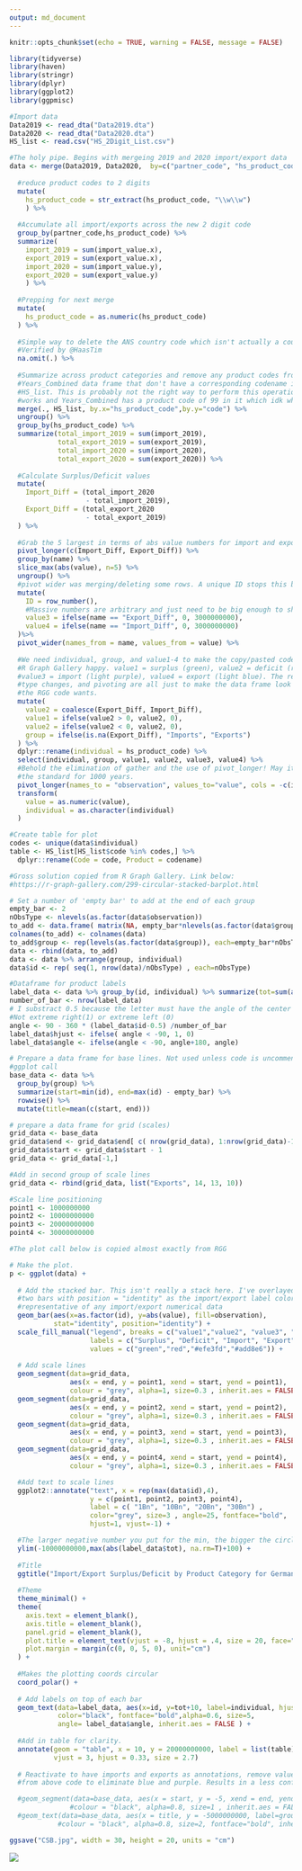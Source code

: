 ```yaml
---
output: md_document
---
```


```r

knitr::opts_chunk$set(echo = TRUE, warning = FALSE, message = FALSE)

library(tidyverse)
library(haven)
library(stringr)
library(dplyr)
library(ggplot2)
library(ggpmisc)
```

```r
#Import data
Data2019 <- read_dta("Data2019.dta")
Data2020 <- read_dta("Data2020.dta")
HS_list <- read.csv("HS_2Digit_List.csv")

#The holy pipe. Begins with mergeing 2019 and 2020 import/export data
data <- merge(Data2019, Data2020,  by=c("partner_code", "hs_product_code")) %>%
  
  #reduce product codes to 2 digits
  mutate(
    hs_product_code = str_extract(hs_product_code, "\\w\\w")
    ) %>%
  
  #Accumulate all import/exports across the new 2 digit code
  group_by(partner_code,hs_product_code) %>%
  summarize(
    import_2019 = sum(import_value.x), 
    export_2019 = sum(export_value.x),
    import_2020 = sum(import_value.y), 
    export_2020 = sum(export_value.y)
    ) %>%
  
  #Prepping for next merge
  mutate(
    hs_product_code = as.numeric(hs_product_code)
  ) %>%
  
  #Simple way to delete the ANS country code which isn't actually a country.
  #Verified by @HaasTim
  na.omit(.) %>%
  
  #Summarize across product categories and remove any product codes from the
  #Years_Combined data frame that don't have a corresponding codename in the 
  #HS_list. This is probably not the right way to perform this operation but it 
  #works and Years_Combined has a product code of 99 in it which idk what it is.
  merge(., HS_list, by.x="hs_product_code",by.y="code") %>%
  ungroup() %>%
  group_by(hs_product_code) %>%
  summarize(total_import_2019 = sum(import_2019), 
            total_export_2019 = sum(export_2019),
            total_import_2020 = sum(import_2020), 
            total_export_2020 = sum(export_2020)) %>%
  
  #Calculate Surplus/Deficit values
  mutate(
    Import_Diff = (total_import_2020 
                   - total_import_2019),
    Export_Diff = (total_export_2020 
                   - total_export_2019)
  ) %>%
  
  #Grab the 5 largest in terms of abs value numbers for import and export
  pivot_longer(c(Import_Diff, Export_Diff)) %>%
  group_by(name) %>%
  slice_max(abs(value), n=5) %>%
  ungroup() %>%
  #pivot wider was merging/deleting some rows. A unique ID stops this behavior
  mutate(
    ID = row_number(),
    #Massive numbers are arbitrary and just need to be big enough to show up 
    value3 = ifelse(name == "Export_Diff", 0, 3000000000),
    value4 = ifelse(name == "Import_Diff", 0, 3000000000)
  )%>%
  pivot_wider(names_from = name, values_from = value) %>%
  
  #We need individual, group, and value1-4 to make the copy/pasted code from
  #R Graph Gallery happy. value1 = surplus (green), value2 = deficit (red),
  #value3 = import (light purple), value4 = export (light blue). The renames, 
  #type changes, and pivoting are all just to make the data frame look the way
  #the RGG code wants. 
  mutate(
    value2 = coalesce(Export_Diff, Import_Diff),
    value1 = ifelse(value2 > 0, value2, 0),
    value2 = ifelse(value2 < 0, value2, 0),
    group = ifelse(is.na(Export_Diff), "Imports", "Exports")
  ) %>%
  dplyr::rename(individual = hs_product_code) %>%
  select(individual, group, value1, value2, value3, value4) %>%
  #Behold the elimination of gather and the use of pivot_longer! May it remain
  #the standard for 1000 years.
  pivot_longer(names_to = "observation", values_to="value", cols = -c(individual,group)) %>%
  transform(
    value = as.numeric(value),
    individual = as.character(individual)
  )

#Create table for plot
codes <- unique(data$individual)
table <- HS_list[HS_list$code %in% codes,] %>%
  dplyr::rename(Code = code, Product = codename)

#Gross solution copied from R Graph Gallery. Link below:
#https://r-graph-gallery.com/299-circular-stacked-barplot.html

# Set a number of 'empty bar' to add at the end of each group
empty_bar <- 2
nObsType <- nlevels(as.factor(data$observation))
to_add <- data.frame( matrix(NA, empty_bar*nlevels(as.factor(data$group))*nObsType, ncol(data)) )
colnames(to_add) <- colnames(data)
to_add$group <- rep(levels(as.factor(data$group)), each=empty_bar*nObsType )
data <- rbind(data, to_add)
data <- data %>% arrange(group, individual)
data$id <- rep( seq(1, nrow(data)/nObsType) , each=nObsType)

#Dataframe for product labels
label_data <- data %>% group_by(id, individual) %>% summarize(tot=sum(abs(value)))
number_of_bar <- nrow(label_data)
# I substract 0.5 because the letter must have the angle of the center of the bars.
#Not extreme right(1) or extreme left (0)
angle <- 90 - 360 * (label_data$id-0.5) /number_of_bar     
label_data$hjust <- ifelse( angle < -90, 1, 0)
label_data$angle <- ifelse(angle < -90, angle+180, angle)

# Prepare a data frame for base lines. Not used unless code is uncommented in 
#ggplot call
base_data <- data %>% 
  group_by(group) %>% 
  summarize(start=min(id), end=max(id) - empty_bar) %>% 
  rowwise() %>% 
  mutate(title=mean(c(start, end)))

# prepare a data frame for grid (scales)
grid_data <- base_data
grid_data$end <- grid_data$end[ c( nrow(grid_data), 1:nrow(grid_data)-1)] + 1
grid_data$start <- grid_data$start - 1
grid_data <- grid_data[-1,]

#Add in second group of scale lines
grid_data <- rbind(grid_data, list("Exports", 14, 13, 10))

#Scale line positioning
point1 <- 1000000000
point2 <- 10000000000
point3 <- 20000000000
point4 <- 30000000000

#The plot call below is copied almost exactly from RGG

# Make the plot. 
p <- ggplot(data) +      
  
  # Add the stacked bar. This isn't really a stack here. I've overlayed the
  #two bars with position = "identity" as the import/export label colors aren't
  #representative of any import/export numerical data
  geom_bar(aes(x=as.factor(id), y=abs(value), fill=observation), 
           stat="identity", position="identity") +
  scale_fill_manual("legend", breaks = c("value1","value2", "value3", "value4"), 
                    labels = c("Surplus", "Deficit", "Import", "Export"), 
                    values = c("green","red","#efe3fd","#add8e6")) +
  
  # Add scale lines
  geom_segment(data=grid_data, 
               aes(x = end, y = point1, xend = start, yend = point1), 
               colour = "grey", alpha=1, size=0.3 , inherit.aes = FALSE ) +
  geom_segment(data=grid_data, 
               aes(x = end, y = point2, xend = start, yend = point2), 
               colour = "grey", alpha=1, size=0.3 , inherit.aes = FALSE ) +
  geom_segment(data=grid_data, 
               aes(x = end, y = point3, xend = start, yend = point3), 
               colour = "grey", alpha=1, size=0.3 , inherit.aes = FALSE ) +
  geom_segment(data=grid_data, 
               aes(x = end, y = point4, xend = start, yend = point4), 
               colour = "grey", alpha=1, size=0.3 , inherit.aes = FALSE ) +

  #Add text to scale lines
  ggplot2::annotate("text", x = rep(max(data$id),4), 
                    y = c(point1, point2, point3, point4), 
                    label = c( "1Bn", "10Bn", "20Bn", "30Bn") , 
                    color="grey", size=3 , angle=25, fontface="bold", 
                    hjust=1, vjust=-1) +

  #The larger negative number you put for the min, the bigger the circle in the middle
  ylim(-10000000000,max(abs(label_data$tot), na.rm=T)+100) +
  
  #Title
  ggtitle("Import/Export Surplus/Deficit by Product Category for Germany, 2019-20") +
  
  #Theme
  theme_minimal() +
  theme(
    axis.text = element_blank(),
    axis.title = element_blank(),
    panel.grid = element_blank(),
    plot.title = element_text(vjust = -8, hjust = .4, size = 20, face="bold"),
    plot.margin = margin(c(0, 0, 5, 0), unit="cm")
  ) +
  
  #Makes the plotting coords circular
  coord_polar() +
  
  # Add labels on top of each bar
  geom_text(data=label_data, aes(x=id, y=tot+10, label=individual, hjust=hjust),
            color="black", fontface="bold",alpha=0.6, size=5, 
            angle= label_data$angle, inherit.aes = FALSE ) +
  
  #Add in table for clarity.
  annotate(geom = "table", x = 10, y = 20000000000, label = list(table), 
           vjust = 3, hjust = 0.33, size = 2.7) 
  
  # Reactivate to have imports and exports as annotations, remove values 3 and 4
  #from above code to eliminate blue and purple. Results in a less confusing plot.

  #geom_segment(data=base_data, aes(x = start, y = -5, xend = end, yend = -5), 
               #colour = "black", alpha=0.8, size=1 , inherit.aes = FALSE )  +
  #geom_text(data=base_data, aes(x = title, y = -5000000000, label=group), 
            #colour = "black", alpha=0.8, size=2, fontface="bold", inherit.aes = FALSE)
```

```r
ggsave("CSB.jpg", width = 30, height = 20, units = "cm")
```

![](CSB.jpg)

